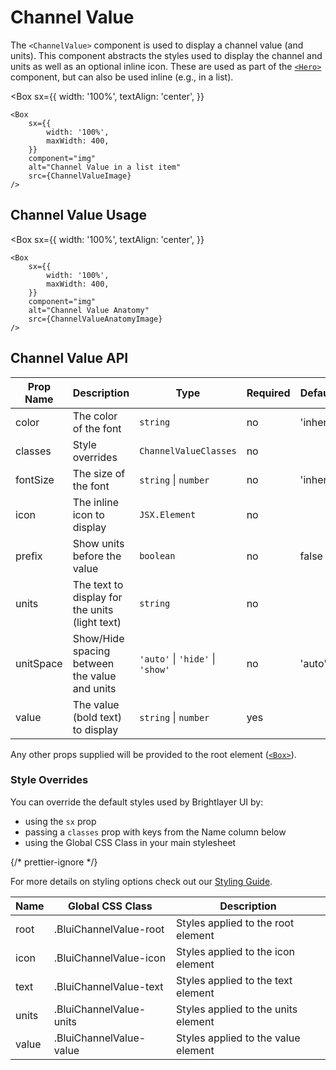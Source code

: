 
# Channel Value

The `<ChannelValue>` component is used to display a channel value (and units). This component abstracts the styles used to display the channel and units as well as an optional inline icon. These are used as part of the [`<Hero>`](/components/hero/examples) component, but can also be used inline (e.g., in a list).

<Box
    sx={{
        width: '100%',
        textAlign: 'center',
    }}
>
    <Box
        sx={{
            width: '100%',
            maxWidth: 400,
        }}
        component="img"
        alt="Channel Value in a list item"
        src={ChannelValueImage}
    />
</Box>

## Channel Value Usage

<Box
    sx={{
        width: '100%',
        textAlign: 'center',
    }}
>
    <Box
        sx={{
            width: '100%',
            maxWidth: 400,
        }}
        component="img"
        alt="Channel Value Anatomy"
        src={ChannelValueAnatomyImage}
    />
</Box>

## Channel Value API

<Box>

| Prop Name | Description                                    | Type                             | Required | Default   |
| --------- | ---------------------------------------------- | -------------------------------- | -------- | --------- |
| color     | The color of the font                          | `string`                         | no       | 'inherit' |
| classes   | Style overrides                                | `ChannelValueClasses`            | no       |           |
| fontSize  | The size of the font                           | `string` \| `number`             | no       | 'inherit' |
| icon      | The inline icon to display                     | `JSX.Element`                    | no       |           |
| prefix    | Show units before the value                    | `boolean`                        | no       | false     |
| units     | The text to display for the units (light text) | `string`                         | no       |           |
| unitSpace | Show/Hide spacing between the value and units  | `'auto'` \| `'hide'` \| `'show'` | no       | 'auto'    |
| value     | The value (bold text) to display               | `string` \| `number`             | yes      |           |

</Box>

Any other props supplied will be provided to the root element ([`<Box>`](https://mui.com/material-ui/api/box/)).

### Style Overrides

You can override the default styles used by Brightlayer UI by:

-   using the `sx` prop
-   passing a `classes` prop with keys from the Name column below
-   using the Global CSS Class in your main stylesheet

{/* prettier-ignore */}
<p>For more details on styling options check out our <a href={`https://github.com/brightlayer-ui/react-component-library/blob/${DOCS_BRANCH}/docs/StyleOverridesGuide.md`}>Styling Guide</a>.</p>

<Box>

| Name  | Global CSS Class        | Description                         |
| ----- | ----------------------- | ----------------------------------- |
| root  | .BluiChannelValue-root  | Styles applied to the root element  |
| icon  | .BluiChannelValue-icon  | Styles applied to the icon element  |
| text  | .BluiChannelValue-text  | Styles applied to the text element  |
| units | .BluiChannelValue-units | Styles applied to the units element |
| value | .BluiChannelValue-value | Styles applied to the value element |

</Box>
